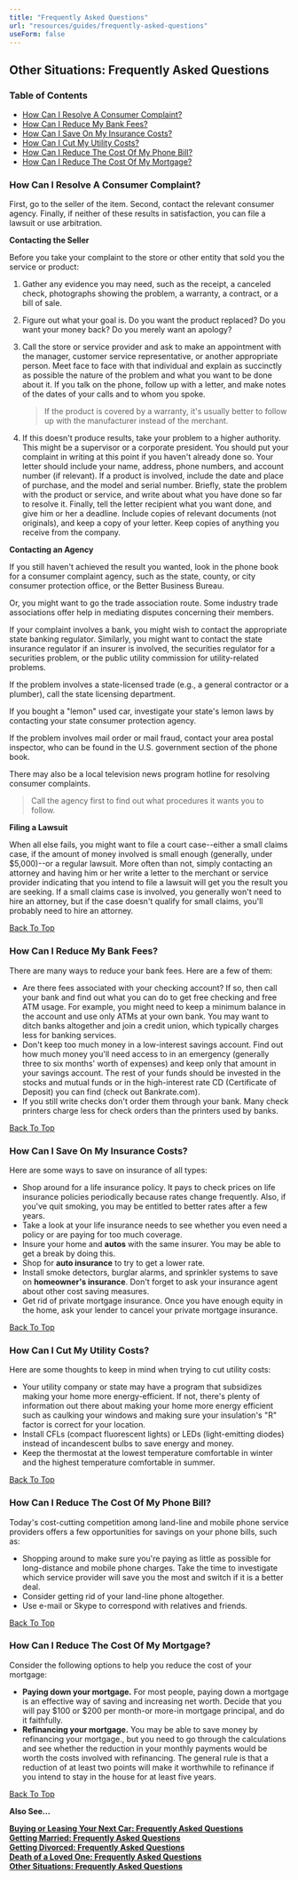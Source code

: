 ```yaml
---
title: "Frequently Asked Questions"
url: "resources/guides/frequently-asked-questions"
useForm: false
---
```



Other Situations: Frequently Asked Questions
--------------------------------------------

### Table of Contents

*   [How Can I Resolve A Consumer Complaint?](#1)
*   [How Can I Reduce My Bank Fees?](#2)
*   [How Can I Save On My Insurance Costs?](#3)
*   [How Can I Cut My Utility Costs?](#4)
*   [How Can I Reduce The Cost Of My Phone Bill?](#5)
*   [How Can I Reduce The Cost Of My Mortgage?](#6)

### How Can I Resolve A Consumer Complaint?

First, go to the seller of the item. Second, contact the relevant consumer agency. Finally, if neither of these results in satisfaction, you can file a lawsuit or use arbitration.

**Contacting the Seller**

Before you take your complaint to the store or other entity that sold you the service or product:

1.  Gather any evidence you may need, such as the receipt, a canceled check, photographs showing the problem, a warranty, a contract, or a bill of sale.
    
2.  Figure out what your goal is. Do you want the product replaced? Do you want your money back? Do you merely want an apology?
    
3.  Call the store or service provider and ask to make an appointment with the manager, customer service representative, or another appropriate person. Meet face to face with that individual and explain as succinctly as possible the nature of the problem and what you want to be done about it. If you talk on the phone, follow up with a letter, and make notes of the dates of your calls and to whom you spoke.
    
    > If the product is covered by a warranty, it's usually better to follow up with the manufacturer instead of the merchant.
    
4.  If this doesn't produce results, take your problem to a higher authority. This might be a supervisor or a corporate president. You should put your complaint in writing at this point if you haven't already done so. Your letter should include your name, address, phone numbers, and account number (if relevant). If a product is involved, include the date and place of purchase, and the model and serial number. Briefly, state the problem with the product or service, and write about what you have done so far to resolve it. Finally, tell the letter recipient what you want done, and give him or her a deadline. Include copies of relevant documents (not originals), and keep a copy of your letter. Keep copies of anything you receive from the company.
    

**Contacting an Agency**

If you still haven't achieved the result you wanted, look in the phone book for a consumer complaint agency, such as the state, county, or city consumer protection office, or the Better Business Bureau.

Or, you might want to go the trade association route. Some industry trade associations offer help in mediating disputes concerning their members.

If your complaint involves a bank, you might wish to contact the appropriate state banking regulator. Similarly, you might want to contact the state insurance regulator if an insurer is involved, the securities regulator for a securities problem, or the public utility commission for utility-related problems.

If the problem involves a state-licensed trade (e.g., a general contractor or a plumber), call the state licensing department.

If you bought a "lemon" used car, investigate your state's lemon laws by contacting your state consumer protection agency.

If the problem involves mail order or mail fraud, contact your area postal inspector, who can be found in the U.S. government section of the phone book.

There may also be a local television news program hotline for resolving consumer complaints.

> Call the agency first to find out what procedures it wants you to follow.

**Filing a Lawsuit**

When all else fails, you might want to file a court case--either a small claims case, if the amount of money involved is small enough (generally, under $5,000)--or a regular lawsuit. More often than not, simply contacting an attorney and having him or her write a letter to the merchant or service provider indicating that you intend to file a lawsuit will get you the result you are seeking. If a small claims case is involved, you generally won't need to hire an attorney, but if the case doesn't qualify for small claims, you'll probably need to hire an attorney.

[Back To Top](#top)

### How Can I Reduce My Bank Fees?

There are many ways to reduce your bank fees. Here are a few of them:

*   Are there fees associated with your checking account? If so, then call your bank and find out what you can do to get free checking and free ATM usage. For example, you might need to keep a minimum balance in the account and use only ATMs at your own bank. You may want to ditch banks altogether and join a credit union, which typically charges less for banking services.
*   Don't keep too much money in a low-interest savings account. Find out how much money you'll need access to in an emergency (generally three to six months' worth of expenses) and keep only that amount in your savings account. The rest of your funds should be invested in the stocks and mutual funds or in the high-interest rate CD (Certificate of Deposit) you can find (check out Bankrate.com).
*   If you still write checks don't order them through your bank. Many check printers charge less for check orders than the printers used by banks.

[Back To Top](#top)

### How Can I Save On My Insurance Costs?

Here are some ways to save on insurance of all types:

*   Shop around for a life insurance policy. It pays to check prices on life insurance policies periodically because rates change frequently. Also, if you've quit smoking, you may be entitled to better rates after a few years.
*   Take a look at your life insurance needs to see whether you even need a policy or are paying for too much coverage.
*   Insure your home and **autos** with the same insurer. You may be able to get a break by doing this.
*   Shop for **auto insurance** to try to get a lower rate.
*   Install smoke detectors, burglar alarms, and sprinkler systems to save on **homeowner's insurance**. Don't forget to ask your insurance agent about other cost saving measures.
*   Get rid of private mortgage insurance. Once you have enough equity in the home, ask your lender to cancel your private mortgage insurance.

[Back To Top](#top)

### How Can I Cut My Utility Costs?

Here are some thoughts to keep in mind when trying to cut utility costs:

*   Your utility company or state may have a program that subsidizes making your home more energy-efficient. If not, there's plenty of information out there about making your home more energy efficient such as caulking your windows and making sure your insulation's "R" factor is correct for your location.
*   Install CFLs (compact fluorescent lights) or LEDs (light-emitting diodes) instead of incandescent bulbs to save energy and money.
*   Keep the thermostat at the lowest temperature comfortable in winter and the highest temperature comfortable in summer.

[Back To Top](#top)

### How Can I Reduce The Cost Of My Phone Bill?

Today's cost-cutting competition among land-line and mobile phone service providers offers a few opportunities for savings on your phone bills, such as:

*   Shopping around to make sure you're paying as little as possible for long-distance and mobile phone charges. Take the time to investigate which service provider will save you the most and switch if it is a better deal.
*   Consider getting rid of your land-line phone altogether.
*   Use e-mail or Skype to correspond with relatives and friends.

[Back To Top](#top)

### How Can I Reduce The Cost Of My Mortgage?

Consider the following options to help you reduce the cost of your mortgage:

*   **Paying down your mortgage.** For most people, paying down a mortgage is an effective way of saving and increasing net worth. Decide that you will pay $100 or $200 per month-or more-in mortgage principal, and do it faithfully.
*   **Refinancing your mortgage.** You may be able to save money by refinancing your mortgage., but you need to go through the calculations and see whether the reduction in your monthly payments would be worth the costs involved with refinancing. The general rule is that a reduction of at least two points will make it worthwhile to refinance if you intend to stay in the house for at least five years.

[Back To Top](#top)

**Also See...**

[**Buying or Leasing Your Next Car: Frequently Asked Questions**](/resources/guides/frequently-asked-questions/buying-leasing-car-faq)  
[**Getting Married: Frequently Asked Questions**](/resources/guides/frequently-asked-questions/getting-married-faq)  
[**Getting Divorced: Frequently Asked Questions**](/resources/guides/frequently-asked-questions/getting-divorced-faq)  
[**Death of a Loved One: Frequently Asked Questions**](/resources/guides/frequently-asked-questions/death-of-loved-one-faq)  
[**Other Situations: Frequently Asked Questions**](/resources/guides/frequently-asked-questions/other-situations-faq)  
